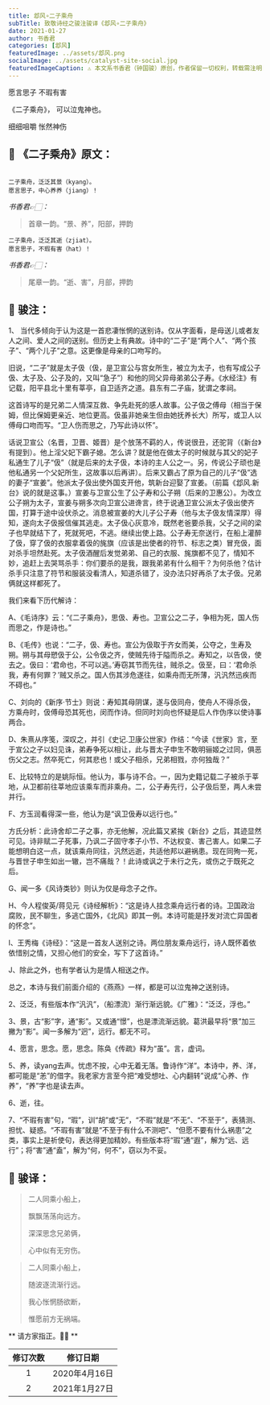 ```yaml
---
title: 邶风∘二子乘舟
subTitle: 致敬诗经之骏注骏译《邶风∘二子乘舟》 
date: 2021-01-27 
author: 书香君
categories: [邶风]
featuredImage: ../assets/邶风.png
socialImage: ../assets/catalyst-site-social.jpg
featuredImageCaption: ⚠️️ 本文系书香君（钟国骏）原创，作者保留一切权利，转载需注明出处。
---
```


愿言思子
不瑕有害

《二子乘舟》，
可以泣鬼神也。

细细咀嚼
怅然神伤

## 🌼 《二子乘舟》原文：
```

二子乘舟，泛泛其景（kyang）。
愿言思子，中心养养（jiang）！

```
*书香君👉🏻：* 

> 首章一韵。“景、养”，阳部，押韵

```
二子乘舟，泛泛其逝（zjiat）。
愿言思子，不瑕有害（hat）！

```
*书香君👉🏻：* 

> 尾章一韵。“逝、害”，月部，押韵

## 🍁️ 骏注：

1、 当代多倾向于认为这是一首悲凄怅惘的送别诗。仅从字面看，是母送儿或者友人之间、爱人之间的送别。但历史上有典故。诗中的“二子”是“两个人”、“两个孩子”、“两个儿子”之意。这更像是母亲的口吻写的。

旧说，“二子”就是太子伋（伋，是卫宣公与宫女所生，被立为太子，也有写成公子伋、太子及、公子及的，又叫“急子”）和他的同父异母弟弟公子寿。《水经注》有记载，阳平县北十里有莘亭，自卫适齐之道。县东有二子庙，犹谓之孝祠。

这首诗写的是兄弟二人情深互救、争先赴死的感人故事。公子伋之傅母（相当于保姆，但比保姆更亲近、地位更高。伋虽非她亲生但由她抚养长大）所写，或卫人以傅母口吻而写。“卫人伤而思之，乃写此诗以怀”。

话说卫宣公（名晋，卫晋、姬晋）是个放荡不羁的人，传说很丑，还驼背（《新台》有提到）。他上淫父妃下霸子媳。怎么讲？就是他在做太子的时候就与其父的妃子私通生了儿子“伋”（就是后来的太子伋，本诗的主人公之一。另，传说公子顽也是他私通另一个父妃所生，这故事以后再讲）。后来又霸占了原为自己的儿子“伋”选的妻子“宣姜”。他派太子伋出使外国支开他，筑新台迎娶了宣姜。（前篇《邶风.新台》说的就是这事。）宣姜与卫宣公生了公子寿和公子朔（后来的卫惠公）。为改立公子朔为太子，宣姜与朔多次向卫宣公进谗言，终于说通卫宣公派太子伋出使齐国，打算于途中设伏杀之。消息被宣姜的大儿子公子寿（他与太子伋友情深厚）得知，遂向太子伋报信催其逃走。太子伋心灰意冷，既然老爸要杀我，父子之间的梁子也早就结下了，死就死吧，不逃。继续出使上路。公子寿无奈送行，在船上灌醉了伋，穿了伋的衣服拿着伋的旄旗（应该是出使者的符节、标志之类）冒充伋，面对杀手坦然赴死。太子伋酒醒后发觉弟弟、自己的衣服、旄旗都不见了，情知不妙，追赶上去哭骂杀手：你们要杀的是我，跟我弟弟有什么相干？为何杀他？估计杀手只注意了符节和服装没看清人，知道杀错了，没办法只好再杀了太子伋。兄弟俩就这样都死了。

我们来看下历代解诗：

A、《毛诗序》云：“《二子乘舟》，思伋、寿也。卫宣公之二子，争相为死，国人伤而思之，作是诗也。”

B、《毛传》也说：“二子，伋、寿也。宣公为伋取于齐女而美，公夺之，生寿及朔。朔与其母愬伋于公，公令伋之齐，使贼先待于隘而杀之。寿知之，以告伋，使去之。伋曰：‘君命也，不可以逃。’寿窃其节而先往，贼杀之。伋至，曰：‘君命杀我，寿有何罪？’贼又杀之。国人伤其涉危遂往，如乘舟而无所薄，汎汎然迅疾而不碍也。”

C、刘向的《新序·节士》则说：寿知其母阴谋，遂与伋同舟，使舟人不得杀伋，方乘舟时，伋傅母恐其死也，闵而作诗。但同时刘向也怀疑是后人作伪序以使诗事两合。

D、朱熹从序笺，深叹之，并引《史记.卫康公世家》作结：“今读《世家》言，至于宣公之子以妇见诛，弟寿争死以相让，此与晋太子申生不敢明骊姬之过同，俱恶伤父之志。然卒死亡，何其悲也！或父子相杀，兄弟相戮，亦何独哉？”

E、比较特立的是姚际恒。他认为，事与诗不合。一，因为史籍记载二子被杀于莘地，从卫都前往莘地应该乘车而非乘舟。二，公子寿先行，公子伋后至，两人未尝并行。

F、方玉润看得深一些，他认为是“讽卫伋寿以远行也。”

方氏分析：此诗舍却二子之事，亦无他解，况此篇又紧挨《新台》之后，其迹显然可见。诗非赋二子死事，乃讽二子固守孝子小节、不达权变、害己害人。如果二子能想明白这一点，就该乘舟同往，汎然远逝，共适他邦以避祸患。现在同殉一死，与晋世子申生如出一辙，岂不痛哉？！此诗或讽之于未行之先，或伤之于既死之后。

G、闻一多《风诗类钞》则认为仅是母念子之作。

H、今人程俊英/蒋见元《诗经解析》：“这是诗人挂念乘舟远行者的诗。卫国政治腐败，民不聊生，多逃亡国外，《北风》即其一例。本诗可能是抒发对流亡异国者的怀念”。

I、王秀梅《诗经》：“这是一首友人送别之诗。两位朋友乘舟远行，诗人既怀着依依惜别之情，又担心他们的安全，写下了这首诗。”

J、除此之外，也有学者认为是情人相送之作。

总之，本诗与我们前面介绍的《燕燕》一样，都是可以泣鬼神之送别诗。

2、泛泛，有些版本作“汎汎”，（船漂流）渐行渐远貌。《广雅》：“泛泛，浮也。”

3、景，古“影”字，通“影”。又或通“憬”，也是漂流渐远貌。葛洪最早将“景”加三撇为“影”。闻一多解为“迥”，远行。都无不可。

4、愿言，思念。愿，思念。陈奂《传疏》释为“虽”。言，虚词。

5、养，读yang去声。忧虑不按，心中无着无落。鲁诗作“洋”。本诗中，养、洋，都可能是“恙”的借字。我老家方言至今把“难受想吐、心内翻转”说成“心养、作养”，“养”字也是读去声。

6、逝，往。

7、“不瑕有害”句，“瑕”，训“胡”或“无”，“不瑕”就是“不无”、“不至于”，表猜测、担忧、疑惑。“不瑕有害”就是“不至于有什么不测吧”、“但愿不要有什么祸患”之类，事实上是祈使句，表达得更加精妙。有些版本将“瑕”通“遐”，解为“远、远行”；将“害”通“盍”，解为“何，何不”，窃以为不妥。

## 🍁️ 骏译：

> 二人同乘小船上，
> 
> 飘飘荡荡向远方。
> 
> 深深思念兄弟俩，
> 
> 心中似有无穷伤。

> 二人同乘小船上，
> 
> 随波逐流渐行远。
> 
> 我心怅惘肠欲断，
> 
> 惟愿前方无祸端。

** 请方家指正。🙏🏻 **

| 修订次数      | 修订日期 | 
|   :----: |    :----:   | 
| 1    | 2020年4月16日       | 
| 2    | 2021年1月27日       | 
